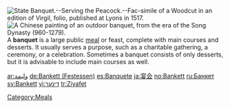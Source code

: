 [[Image:State Banquet Serving the Peacock Fac simile of a Woodcut in an edition of Virgil folio published at Lyons in 1517.png|thumb|right|State Banquet.--Serving the Peacock.--Fac-simile of a Woodcut in an edition of Virgil, folio, published at Lyons in 1517.]]
[[Image:Song Dynasty Elegant Party.JPG|thumb|right|A [[Chinese painting]] of an outdoor banquet, from the era of the [[Song Dynasty]] (960-1279).]]
{{otheruses}}
A '''banquet''' is a large public [[meal]] or feast, complete with main courses and desserts.  It usually serves a purpose, such as a charitable gathering, a ceremony, or a celebration.  Sometimes a banquet consists of only desserts, but
it is advisable to include main courses as well.
[[Category:Meals]]

{{food-stub}}

[[ar:وليمة]]
[[de:Bankett (Festessen)]]
[[es:Banquete]]
[[ja:宴会]]
[[no:Bankett]]
[[ru:Банкет]]
[[sv:Bankett]]
[[yi:דינער]]
[[tr:Ziyafet]]